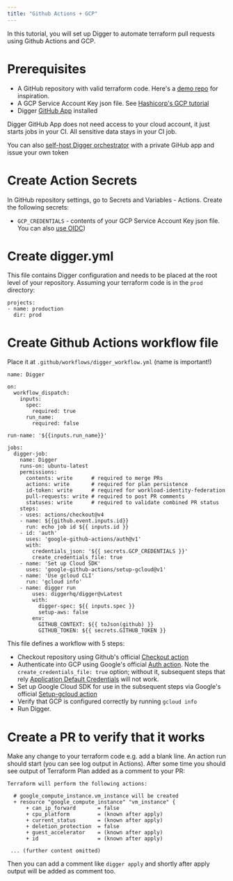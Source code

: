 ```yaml
---
title: "Github Actions + GCP"
---
```


In this tutorial, you will set up Digger to automate terraform pull requests using Github Actions and GCP.

# Prerequisites

- A GitHub repository with valid terraform code. Here's a [demo repo](https://github.com/diggerhq/demo-conftest-gcp/) for inspiration.
- A GCP Service Account Key json file. See [Hashicorp's GCP tutorial](https://developer.hashicorp.com/terraform/tutorials/gcp-get-started/google-cloud-platform-build)
- Digger [GitHub App](https://github.com/apps/digger-cloud/installations/select_target) installed

<Note>
Digger GitHub App does not need access to your cloud account, it just starts jobs in your CI. All sensitive data stays in your CI job.

You can also [self-host Digger orchestrator](/self-host/deploy-docker) with a private GiHub app and issue your own token

</Note>

# Create Action Secrets

In GitHub repository settings, go to Secrets and Variables - Actions. Create the following secrets:

- `GCP_CREDENTIALS` - contents of your GCP Service Account Key json file. You can also [use OIDC](/gcp/federated-oidc-access/))

# Create digger.yml

This file contains Digger configuration and needs to be placed at the root level of your repository. Assuming your terraform code is in the `prod` directory:

```
projects:
- name: production
  dir: prod
```

# Create Github Actions workflow file

Place it at `.github/workflows/digger_workflow.yml` (name is important!)

```
name: Digger

on:
  workflow_dispatch:
    inputs:
      spec:
        required: true
      run_name:
        required: false

run-name: '${{inputs.run_name}}'

jobs:
  digger-job:
    name: Digger
    runs-on: ubuntu-latest
    permissions:
      contents: write      # required to merge PRs
      actions: write       # required for plan persistence
      id-token: write      # required for workload-identity-federation
      pull-requests: write # required to post PR comments
      statuses: write      # required to validate combined PR status
    steps:
    - uses: actions/checkout@v4
    - name: ${{github.event.inputs.id}}
      run: echo job id ${{ inputs.id }}
    - id: 'auth'
      uses: 'google-github-actions/auth@v1'
      with:
        credentials_json: '${{ secrets.GCP_CREDENTIALS }}'
        create_credentials_file: true
    - name: 'Set up Cloud SDK'
      uses: 'google-github-actions/setup-gcloud@v1'
    - name: 'Use gcloud CLI'
      run: 'gcloud info'
    - name: digger run
        uses: diggerhq/digger@vLatest
        with:
          digger-spec: ${{ inputs.spec }}
          setup-aws: false
        env:
          GITHUB_CONTEXT: ${{ toJson(github) }}
          GITHUB_TOKEN: ${{ secrets.GITHUB_TOKEN }}
```

This file defines a workflow with 5 steps:

- Checkout repository using Github's official [Checkout action](https://github.com/actions/checkout)
- Authenticate into GCP using Google's official [Auth action](https://github.com/google-github-actions/auth). Note the `create_credentials_file: true` option; without it, subsequent steps that rely [Application Default Credentials](https://cloud.google.com/docs/authentication/provide-credentials-adc) will not work.
- Set up Google Cloud SDK for use in the subsequent steps via Google's official [Setup-gcloud action](https://github.com/google-github-actions/setup-gcloud)
- Verify that GCP is configured correctly by running `gcloud info`
- Run Digger.

# Create a PR to verify that it works

Make any change to your terraform code e.g. add a blank line. An action run should start (you can see log output in Actions). After some time you should see output of Terraform Plan added as a comment to your PR:

```
Terraform will perform the following actions:

  # google_compute_instance.vm_instance will be created
  + resource "google_compute_instance" "vm_instance" {
      + can_ip_forward       = false
      + cpu_platform         = (known after apply)
      + current_status       = (known after apply)
      + deletion_protection  = false
      + guest_accelerator    = (known after apply)
      + id                   = (known after apply)

 ... (further content omitted)
```

Then you can add a comment like `digger apply` and shortly after apply output will be added as comment too.
